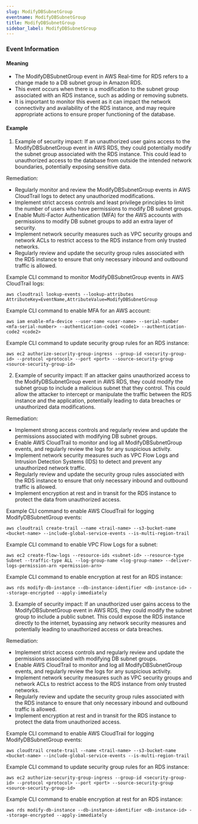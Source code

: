```yaml
--- 
slug: ModifyDBSubnetGroup
eventname: ModifyDBSubnetGroup
title: ModifyDBSubnetGroup
sidebar_label: ModifyDBSubnetGroup
---
```

                       
### Event Information

#### Meaning

- The ModifyDBSubnetGroup event in AWS Real-time for RDS refers to a change made to a DB subnet group in Amazon RDS.
- This event occurs when there is a modification to the subnet group associated with an RDS instance, such as adding or removing subnets.
- It is important to monitor this event as it can impact the network connectivity and availability of the RDS instance, and may require appropriate actions to ensure proper functioning of the database.

#### Example

1. Example of security impact: If an unauthorized user gains access to the ModifyDBSubnetGroup event in AWS RDS, they could potentially modify the subnet group associated with the RDS instance. This could lead to unauthorized access to the database from outside the intended network boundaries, potentially exposing sensitive data.

Remediation:
- Regularly monitor and review the ModifyDBSubnetGroup events in AWS CloudTrail logs to detect any unauthorized modifications.
- Implement strict access controls and least privilege principles to limit the number of users who have permissions to modify DB subnet groups.
- Enable Multi-Factor Authentication (MFA) for the AWS accounts with permissions to modify DB subnet groups to add an extra layer of security.
- Implement network security measures such as VPC security groups and network ACLs to restrict access to the RDS instance from only trusted networks.
- Regularly review and update the security group rules associated with the RDS instance to ensure that only necessary inbound and outbound traffic is allowed.

Example CLI command to monitor ModifyDBSubnetGroup events in AWS CloudTrail logs:
```
aws cloudtrail lookup-events --lookup-attributes AttributeKey=EventName,AttributeValue=ModifyDBSubnetGroup
```

Example CLI command to enable MFA for an AWS account:
```
aws iam enable-mfa-device --user-name <user-name> --serial-number <mfa-serial-number> --authentication-code1 <code1> --authentication-code2 <code2>
```

Example CLI command to update security group rules for an RDS instance:
```
aws ec2 authorize-security-group-ingress --group-id <security-group-id> --protocol <protocol> --port <port> --source-security-group <source-security-group-id>
```


2. Example of security impact: If an attacker gains unauthorized access to the ModifyDBSubnetGroup event in AWS RDS, they could modify the subnet group to include a malicious subnet that they control. This could allow the attacker to intercept or manipulate the traffic between the RDS instance and the application, potentially leading to data breaches or unauthorized data modifications.

Remediation:
- Implement strong access controls and regularly review and update the permissions associated with modifying DB subnet groups.
- Enable AWS CloudTrail to monitor and log all ModifyDBSubnetGroup events, and regularly review the logs for any suspicious activity.
- Implement network security measures such as VPC Flow Logs and Intrusion Detection Systems (IDS) to detect and prevent any unauthorized network traffic.
- Regularly review and update the security group rules associated with the RDS instance to ensure that only necessary inbound and outbound traffic is allowed.
- Implement encryption at rest and in transit for the RDS instance to protect the data from unauthorized access.

Example CLI command to enable AWS CloudTrail for logging ModifyDBSubnetGroup events:
```
aws cloudtrail create-trail --name <trail-name> --s3-bucket-name <bucket-name> --include-global-service-events --is-multi-region-trail
```

Example CLI command to enable VPC Flow Logs for a subnet:
```
aws ec2 create-flow-logs --resource-ids <subnet-id> --resource-type Subnet --traffic-type ALL --log-group-name <log-group-name> --deliver-logs-permission-arn <permission-arn>
```

Example CLI command to enable encryption at rest for an RDS instance:
```
aws rds modify-db-instance --db-instance-identifier <db-instance-id> --storage-encrypted --apply-immediately
```


3. Example of security impact: If an unauthorized user gains access to the ModifyDBSubnetGroup event in AWS RDS, they could modify the subnet group to include a public subnet. This could expose the RDS instance directly to the internet, bypassing any network security measures and potentially leading to unauthorized access or data breaches.

Remediation:
- Implement strict access controls and regularly review and update the permissions associated with modifying DB subnet groups.
- Enable AWS CloudTrail to monitor and log all ModifyDBSubnetGroup events, and regularly review the logs for any suspicious activity.
- Implement network security measures such as VPC security groups and network ACLs to restrict access to the RDS instance from only trusted networks.
- Regularly review and update the security group rules associated with the RDS instance to ensure that only necessary inbound and outbound traffic is allowed.
- Implement encryption at rest and in transit for the RDS instance to protect the data from unauthorized access.

Example CLI command to enable AWS CloudTrail for logging ModifyDBSubnetGroup events:
```
aws cloudtrail create-trail --name <trail-name> --s3-bucket-name <bucket-name> --include-global-service-events --is-multi-region-trail
```

Example CLI command to update security group rules for an RDS instance:
```
aws ec2 authorize-security-group-ingress --group-id <security-group-id> --protocol <protocol> --port <port> --source-security-group <source-security-group-id>
```

Example CLI command to enable encryption at rest for an RDS instance:
```
aws rds modify-db-instance --db-instance-identifier <db-instance-id> --storage-encrypted --apply-immediately
```


 
